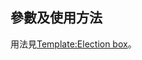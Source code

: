{{Documentation subpage}}<!-- 在本行下編輯模板說明 --><!--

== 概要 ==
-->
== 參數及使用方法 ==
用法見[[Template:Election box]]。
<!--
== 範例 ==

== 重定向 ==

== 注意事项 ==

== 模板编辑说明 ==

== 參見 ==
-->
<includeonly>{{Sandbox other||<!-- 本行下加入模板的分類 -->
[[Category:選舉及公投訊息框模板]]
[[Category:使用hCard的模板]]
}}</includeonly>